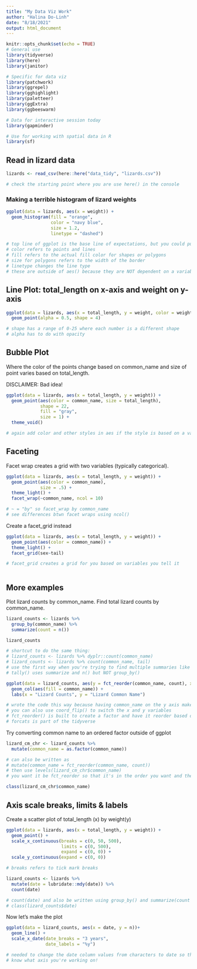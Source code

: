 ```yaml
---
title: "My Data Viz Work"
author: "Halina Do-Linh"
date: "8/18/2021"
output: html_document
---
```


```r
knitr::opts_chunk$set(echo = TRUE)
# General use 
library(tidyverse)
library(here)
library(janitor)

# Specific for data viz
library(patchwork)
library(ggrepel)
library(gghighlight)
library(paletteer)
library(ggExtra)
library(ggbeeswarm)

# Data for interactive session today
library(gapminder)

# Use for working with spatial data in R
library(sf)
```

## Read in lizard data
```r
lizards <- read_csv(here::here("data_tidy", "lizards.csv"))

# check the starting point where you are use here() in the console
```

### Making a terrible histogram of lizard weights
```r
ggplot(data = lizards, aes(x = weight)) +
  geom_histogram(fill = "orange", 
                 color = "navy blue",
                 size = 1.2,
                 linetype = "dashed")

# top line of ggplot is the base line of expectations, but you could put (data = lizards, aes(x = weight)) into geom_histogram. This allows you to pull multiple data sets to plot (not a common occurrence, but an option).
# color refers to points and lines
# fill refers to the actual fill color for shapes or polygons
# size for polygons refers to the width of the border
# linetype changes the line type
# these are outside of aes() because they are NOT dependent on a variable
```

## Line Plot: total_length on x-axis and weight on y-axis
```r
ggplot(data = lizards, aes(x = total_length, y = weight, color = weight)) +
  geom_point(alpha = 0.5, shape = 4)

# shape has a range of 0-25 where each number is a different shape 
# alpha has to do with opacity  
```

## Bubble Plot
Where the color of the points change based on common_name and size of point varies based on total_length.

DISCLAIMER: Bad idea!
```r
ggplot(data = lizards, aes(x = total_length, y = weight)) +
  geom_point(aes(color = common_name, size = total_length),
             shape = 22,
             fill = "gray",
             size = 1) +
  theme_void()

# again add color and other styles in aes if the style is based on a variable.
```

## Faceting

Facet wrap creates a grid with two variables (typically categorical). 
```r
ggplot(data = lizards, aes(x = total_length, y = weight)) +
  geom_point(aes(color = common_name),
             size = .5) +
  theme_light() +
  facet_wrap(~common_name, ncol = 10)

# ~ = "by" so facet_wrap by common_name
# see differences btwn facet wraps using ncol()
```

Create a facet_grid instead
```r
ggplot(data = lizards, aes(x = total_length, y = weight)) + 
  geom_point(aes(color = common_name)) +
  theme_light() +
  facet_grid(sex~tail)

# facet_grid creates a grid for you based on variables you tell it
 
```

## More examples

Plot lizard counts by common_name. Find total lizard counts by common_name.
```r
lizard_counts <- lizards %>% 
  group_by(common_name) %>% 
  summarize(count = n())

lizard_counts

# shortcut to do the same thing: 
# lizard_counts <- lizards %>% dyplr::count(common_name)
# lizard_counts <- lizards %>% count(common_name, tail)
# use the first way when you're trying to find multiple summaries like mean, sd, and count.
# tally() uses summarize and n() but NOT group_by()
```

```r
ggplot(data = lizard_counts, aes(y = fct_reorder(common_name, count), x = count)) +
  geom_col(aes(fill = common_name)) +
  labs(x = "Lizard Counts", y = "Lizard Common Name")

# wrote the code this way because having common_name on the y axis makes the name more readable. Switch it and see how it overlaps and becomes unreadable on the x-axis.
# you can also use coord_flip() to switch the x and y variables
# fct_reorder() is built to create a factor and have it reorder based on another variable. Need to tell it the variable. 
# forcats is part of the tidyverse
```

Try converting common name to an ordered factor outside of ggplot
```r
lizard_cm_chr <- lizard_counts %>% 
  mutate(common_name = as.factor(common_name))

# can also be written as
# mutate(common_name = fct_reorder(common_name, count))
# then use levels(lizard_cm_chr$common_name)
# you want it be fct_reorder so that it's in the order you want and then check the order using levels

class(lizard_cm_chr$common_name)
```

## Axis scale breaks, limits & labels

Create a scatter plot of total_length (x) by weight(y)
```r
ggplot(data = lizards, aes(x = total_length, y = weight)) +
  geom_point() +
  scale_x_continuous(breaks = c(0, 50, 500),
                     limits = c(0, 500),
                     expand = c(0, 0)) +
  scale_y_continuous(expand = c(0, 0))

# breaks refers to tick mark breaks
```

```r
lizard_counts <- lizards %>% 
  mutate(date = lubridate::mdy(date)) %>% 
  count(date)

# count(date) and also be written using group_by() and summarize(count = n())
# class(lizard_counts$date)
```

Now let's make the plot
```r
ggplot(data = lizard_counts, aes(x = date, y = n))+
  geom_line() +
  scale_x_date(date_breaks = "3 years",
               date_labels = "%y")

# needed to change the date column values from characters to date so that the graph would recognize the date value instead recognizing it as a character
# know what axis you're working on!
```

